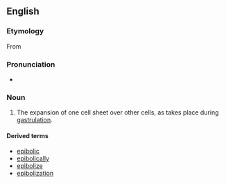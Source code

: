 ==English==
===Etymology===

From {{AGr.}} {{term|sc=Grek|lang=el|ἐπιβολή||addition|tr=epibolé}}

===Pronunciation===

*{{IPA|ɛˈpɪbəli}}

===Noun===
{{en-noun|-}}

#{{embryology}} The expansion of one cell sheet over other cells, as takes place during [[gastrulation]].

====Derived terms====
*[[epibolic]]
*[[epibolically]]
*[[epibolize]]
*[[epibolization]]